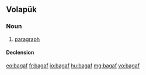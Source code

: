 ==Volapük==

===Noun===
{{vo-noun}}

# [[paragraph]]

====Declension====
{{vo-decl-noun}}

[[eo:bagaf]]
[[fr:bagaf]]
[[io:bagaf]]
[[hu:bagaf]]
[[mg:bagaf]]
[[vo:bagaf]]